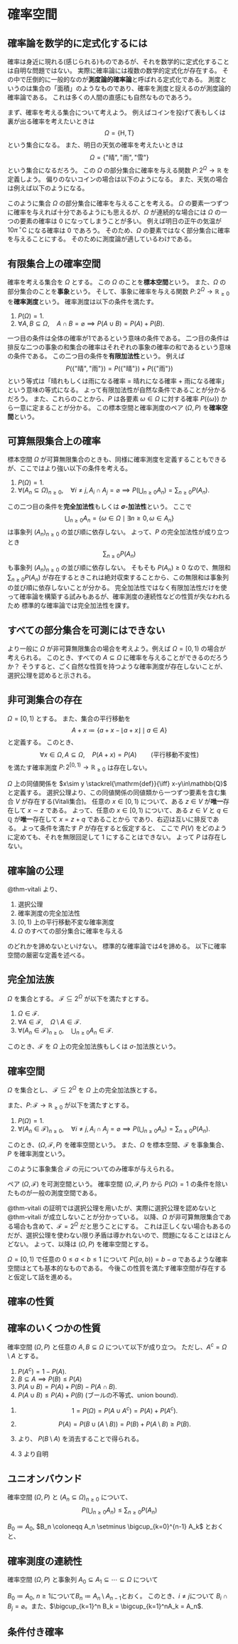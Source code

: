 # 確率空間

## 確率論を数学的に定式化するには

確率は身近に現れる(感じられる)ものであるが、それを数学的に定式化することは自明な問題ではない。
実際に確率論には複数の数学的定式化が存在する。
その中で圧倒的に一般的なのが**測度論的確率論**と呼ばれる定式化である。
測度というのは集合の「面積」のようなものであり、確率を測度と捉えるのが測度論的確率論である。
これは多くの人間の直感にも自然なものであろう。

まず、確率を考える集合について考えよう。
例えばコインを投げて表もしくは裏が出る確率を考えたいときは
$$
\Omega = \{\mathrm{H},\,\mathrm{T}\}
$$
という集合になる。
また、明日の天気の確率を考えたいときは
$$
\Omega = \{\text{"晴"},\, \text{"雨"},\, \text{"雪"}\}
$$
という集合になるだろう。
この $\Omega$ の部分集合に確率を与える関数 $P\colon 2^\Omega\to\mathbb{R}$ を定義しよう。
偏りのないコインの場合は以下のようになる。
\begin{align*}
P(\varnothing) &= 0,& P(\{\mathrm{H}\}) &= \frac12,&
P(\{\mathrm{T}\}) &= \frac12,& P(\{\mathrm{H},\,\mathrm{T}\}) &= 1.
\end{align*}
また、天気の場合は例えば以下のようになる。
\begin{align*}
P(\varnothing)&=0,& P(\{晴\})&=0.7,& P(\{雨\})&=0.2,& P(\{雪\})&=0.1\\
P(\{晴,雨\})&=0.9,& P(\{雨,雪\})&=0.3,& P(\{雪,晴\})&=0.8,&P(\{晴,雨,雪\})&=1.
\end{align*}

このように集合 $\Omega$ の部分集合に確率を与えることを考える。
$\Omega$ の要素一つずつに確率を与えれば十分であるようにも思えるが、$\Omega$ が連続的な場合には $\Omega$ の一つの要素の確率は 0 になってしまうことが多い。
例えば明日の正午の気温が $10\pi \,{}^\circ\mathrm{C}$ になる確率は 0 であろう。
そのため、$\Omega$ の要素ではなく部分集合に確率を与えることにする。
そのために測度論が適しているわけである。


## 有限集合上の確率空間

確率を考える集合を $\Omega$ とする。
この $\Omega$ のことを**標本空間**という。
また、$\Omega$ の部分集合のことを**事象**という。
そして、事象に確率を与える関数 $P\colon 2^\Omega\to\mathbb{R}_{\ge 0}$ を**確率測度**という。
確率測度は以下の条件を満たす。

1. $P(\Omega)=1$.
2. $\forall A,\,B\subseteq\Omega,\quad A\cap B = \varnothing \implies P(A\cup B) = P(A) + P(B)$.

一つ目の条件は全体の確率が1であるという意味の条件である。
二つ目の条件は排反な二つの事象の和集合の確率はそれぞれの事象の確率の和であるという意味の条件である。
この二つ目の条件を**有限加法性**という。
例えば
$$
P(\{\text{"晴"}, \text{"雨"}\}) = P(\{\text{"晴"}\}) + P(\{\text{"雨"}\})
$$
という等式は「晴れもしくは雨になる確率 $=$ 晴れになる確率 $+$ 雨になる確率」という意味の等式になる。
よって有限加法性が自然な条件であることが分かるだろう。
また、これらのことから、$P$ は各要素 $\omega\in\Omega$ に対する確率 $P(\{\omega\})$ から一意に定まることが分かる。
この標本空間と確率測度のペア $(\Omega,\, P)$ を**確率空間**という。

## 可算無限集合上の確率

標本空間 $\Omega$ が可算無限集合のときも、同様に確率測度を定義することもできるが、ここではより強い以下の条件を考える。

1. $P(\Omega)=1$.
2. $\forall (A_n\subseteq \Omega)_{n\ge 0},\quad \forall i\ne j,\, A_i\cap A_j=\varnothing\implies P\left(\bigcup_{n\ge 0}A_n\right) = \sum_{n\ge 0} P(A_n)$.

この二つ目の条件を**完全加法性**もしくは **$\sigma$-加法性**という。
ここで
$$
\bigcup_{n\ge 0} A_n = \{\omega\in\Omega\mid \exists n\ge 0,\, \omega\in A_n\}
$$
は事象列 $(A_n)_{n\ge 0}$ の並び順に依存しない。
よって、$P$ の完全加法性が成り立つとき
$$
\sum_{n\ge 0} P(A_n)
$$
も事象列 $(A_n)_{n\ge 0}$ の並び順に依存しない。
そもそも $P(A_n)\ge 0$ なので、無限和 $\sum_{n\ge 0} P(A_n)$ が存在するときこれは絶対収束することから、この無限和は事象列の並び順に依存しないことが分かる。
完全加法性ではなく有限加法性だけを使って確率論を構築する試みもあるが、確率測度の連続性などの性質が失なわれるため
標準的な確率論では完全加法性を課す。

## すべての部分集合を可測にはできない

より一般に $\Omega$ が非可算無限集合の場合を考えよう。例えば $\Omega = [0, 1)$ の場合が考えられる。
このとき、すべての $A\subseteq\Omega$ に確率を与えることができるのだろうか？
そうすると、ごく自然な性質を持つような確率測度が存在しないことが、選択公理を認めると示される。

::: {#thm-vitali}

## 非可測集合の存在

$\Omega=[0,1)$ とする。
また、集合の平行移動を
$$
A+x\coloneqq\{a+x-\lfloor a+x\rfloor\mid a\in A\}
$$
と定義する。
このとき、
$$
\forall x\in\Omega,\, A\subseteq\Omega,\quad P(A+x) = P(A)\qquad\text{(平行移動不変性)}
$$
を満たす確率測度 $P\colon 2^{[0,1)}\to \mathbb{R}_{\ge 0}$ は存在しない。

:::
::: {.proof}
$\Omega$ 上の同値関係を $x\sim y \stackrel{\mathrm{def}}{\iff} x-y\in\mathbb{Q}$ と定義する。
選択公理より、この同値関係の同値類から一つずつ要素を含む集合 $V$ が存在する(Vitali集合)。
任意の $x\in[0, 1)$ について、ある $z\in V$ が**唯一**存在して $x\sim z$ である。
よって、任意の $x\in[0, 1)$ について、ある $z\in V$ と $q\in\mathbb{Q}$ が**唯一**存在して $x = z+q$ であることから
\begin{align*}
[0, 1) &= \bigcup_{q\in\mathbb{Q}} (V + q)
\end{align*}
であり、右辺は互いに排反である。
よって条件を満たす $P$ が存在すると仮定すると、
\begin{align*}
1 = P([0, 1)) &= P\left(\bigcup_{q\in\mathbb{Q}} (V+q)\right)\\
 &= \sum_{q\in\mathbb{Q}} P\left(V+q\right)\qquad \text{(完全加法性)}\\
 &= \sum_{q\in\mathbb{Q}} P\left(V\right)\qquad \text{(平行移動不変性)}
\end{align*}
ここで $P(V)$ をどのように定めても、それを無限回足して 1 にすることはできない。
よって $P$ は存在しない。
:::

## 確率論の公理

@thm-vitali より、

1. 選択公理
2. 確率測度の完全加法性
3. $[0, 1)$ 上の平行移動不変な確率測度
4. $\Omega$ のすべての部分集合に確率を与える

のどれかを諦めないといけない。
標準的な確率論では4を諦める。
以下に確率空間の厳密な定義を述べる。

::: {#def-sigma}

## 完全加法族

$\Omega$ を集合とする。
$\mathcal{F}\subseteq 2^\Omega$ が以下を満たすとする。

1. $\Omega\in\mathcal{F}$.
2. $\forall A\in\mathcal{F},\quad \Omega\setminus A\in\mathcal{F}$.
3. $\forall (A_n\in\mathcal{F})_{n\ge 0},\quad \bigcup_{n\ge 0} A_n\in\mathcal{F}$.

このとき、$\mathcal{F}$ を $\Omega$ 上の完全加法族もしくは $\sigma$-加法族という。
:::

::: {#def-prob}

## 確率空間

$\Omega$ を集合とし、
$\mathcal{F}\subseteq 2^\Omega$ を $\Omega$ 上の完全加法族とする。

また、$P\colon\mathcal{F}\to\mathbb{R}_{\ge 0}$ が以下を満たすとする。

1. $P(\Omega)=1$.
2. $\forall (A_n\in \mathcal{F})_{n\ge 0},\quad \forall i\ne j,\, A_i\cap A_j=\varnothing\implies P\left(\bigcup_{n\ge 0}A_n\right) = \sum_{n\ge 0} P(A_n)$.

このとき、$(\Omega,\, \mathcal{F},\, P)$ を確率空間という。
また、$\Omega$ を標本空間、$\mathcal{F}$ を事象集合、$P$ を確率測度という。
:::

このように事象集合 $\mathcal{F}$ の元についてのみ確率が与えられる。

::: {.callout-note}
ペア $(\Omega,\, \mathcal{F})$ を可測空間という。
確率空間 $(\Omega,\, \mathcal{F},\, P)$ から $P(\Omega)=1$ の条件を除いたものが一般の測度空間である。
:::


@thm-vitali の証明では選択公理を用いたが、実際に選択公理を認めないと @thm-vitali が成立しないことが分かっている。
以降、$\Omega$ が非可算無限集合である場合も含めて、$\mathcal{F} = 2^\Omega$ だと思うことにする。
これは正しくない場合もあるのだが、選択公理を使わない限り矛盾は導かれないので、問題になることはほとんどない。
よって、以降は $(\Omega,\, P)$ を確率空間とする。

$\Omega = [0, 1)$ で任意の $0\le a < b\le 1$ について $P([a, b)) = b-a$ であるような確率空間はとても基本的なものである。
今後この性質を満たす確率空間が存在すると仮定して話を進める。

## 確率の性質

::: {#lem-probs}
## 確率のいくつかの性質

確率空間 $(\Omega,\, P)$ と任意の $A,\,B\subseteq \Omega$ について以下が成り立つ。
ただし、$A^c = \Omega\setminus A$ とする。

1. $P(A^c) = 1 - P(A)$.
2. $B\subseteq A\implies P(B)\le P(A)$
3. $P(A\cup B) = P(A) + P(B) - P(A\cap B)$.
4. $P(A\cup B) \le P(A) + P(B)$ (ブールの不等式、union bound).
:::
::: {.proof}
1.
$$
1 = P(\Omega) = P(A \cup A^c) = P(A) + P(A^c).
$$

2.
$$
P(A) = P(B\cup (A\setminus B)) = P(B) + P(A\setminus B) \ge P(B).
$$

3.
\begin{align*}
P(A\cup B) &= P(A \cup (B\setminus A)) = P(A) + P(B\setminus A)\\
P(B) &= P((B\setminus A) \cup (A\cap B)) = P(B\setminus A) + P(A\cap B)
\end{align*}
より、 $P(B\setminus A)$ を消去することで得られる。

4.
3 より自明
:::

::: {#lem-union}
## ユニオンバウンド

確率空間 $(\Omega,\, P)$ と $(A_n\subseteq\Omega)_{n\ge 0}$ について、
$$
P\left(\bigcup_{n\ge 0} A_n\right) \le \sum_{n\ge 0} P(A_n)
$$
:::
:::{.proof}

$B_0 \coloneqq A_0$, $B_n \coloneqq A_n \setminus \bigcup_{k=0}^{n-1} A_k$ とおくと、

\begin{align*}
P\left(\bigcup_{n\ge 0} A_n\right) &= P\left(\bigcup_{n\ge 0} B_n\right)\\
 &= \sum_{n\ge 0} P\left(B_n\right)\\
 &\le \sum_{n\ge 0} P\left(A_n\right)
\end{align*}
:::

::: {#thm-cont}
## 確率測度の連続性

確率空間 $(\Omega,\, P)$ と事象列 $A_0\subseteq A_1\subseteq \dotsb \subseteq \Omega$ について
\begin{align*}
P\left(\bigcup_{k=1}^\infty A_k\right) = \lim_{n\to\infty} P(A_n).
\end{align*}
:::
::: {.proof}
$B_0\coloneqq A_0$, $n\ge 1$について$B_n\coloneqq A_n\setminus A_{n-1}$とおく。
このとき、$i\ne j$について $B_i\cap B_j=\varnothing$。また、$\bigcup_{k=1}^n B_k = \bigcup_{k=1}^nA_k = A_n$.

\begin{align*}
P\left(\bigcup_{k=1}^\infty A_k\right)&= P\left(\bigcup_{k=1}^\infty B_k\right) =\sum_{k=1}^\infty P(B_k)\\
&=\lim_{n\to\infty} \sum_{k=1}^n P(B_k)
=\lim_{n\to\infty} P\left(\bigcup_{k=1}^n B_k\right)
=\lim_{n\to\infty} P(A_n).
\end{align*}
:::

## 条件付き確率
